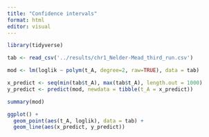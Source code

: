 ```yaml
---
title: "Confidence intervals"
format: html
editor: visual
---
```


```r

library(tidyverse)

tab <- read_csv('../results/chr1_Nelder-Mead_third_run.csv')

mod <- lm(loglik ~ polym(t_A, degree=2, raw=TRUE), data = tab)

x_predict <- seq(min(tab$t_A), max(tab$t_A), length.out = 1000)
y_predict <- predict(mod, newdata = tibble(t_A = x_predict))

summary(mod)

ggplot() +
  geom_point(aes(t_A, loglik), data = tab) +
  geom_line(aes(x_predict, y_predict))
  

```

